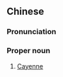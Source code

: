 {{also|开云}}
==Chinese==
{{zh-forms|s=开云}}

===Pronunciation===
{{zh-pron
|m=Kāiyún
|cat=pn
}}

===Proper noun===
{{zh-proper noun}}

# [[Cayenne]] {{gloss|capital of French Guiana}}

{{zh-cat|Capital cities}}